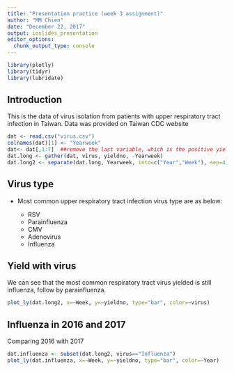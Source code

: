 ```yaml
---
title: "Presentation practice (week 3 assignment)"
author: "MM Chien"
date: "December 22, 2017"
output: ioslides_presentation
editor_options: 
  chunk_output_type: console
---
```


```r
library(plotly)
library(tidyr)
library(lubridate)
```

## Introduction

This is the data of virus isolation from patients with upper respiratory tract infection in Taiwan. Data was provided on Taiwan CDC website

```r
dat <- read.csv("virus.csv")
colnames(dat)[1] <- "Yearweek"
dat<- dat[,1:7]  ##remove the last variable, which is the positive yield rate
dat.long <- gather(dat, virus, yieldno, -Yearweek)
dat.long2 <- separate(dat.long, Yearweek, into=c("Year","Week"), sep=4)
```

## Virus type
- Most common upper respiratory tract infection virus type are as below:

    + RSV
    + Parainfluenza
    + CMV
    + Adenovirus
    + Influenza

## Yield with virus

We can see that the most common respiratory tract virus yielded is still influenza, follow by parainfluenza.
```r
plot_ly(dat.long2, x=~Week, y=~yieldno, type="bar", color=~virus)
```

## Influenza in 2016 and 2017
Comparing 2016 with 2017

```r
dat.influenza <- subset(dat.long2, virus=="Influenza")
plot_ly(dat.influenza, x=~Week, y=~yieldno, type="bar", color=~Year)
```
